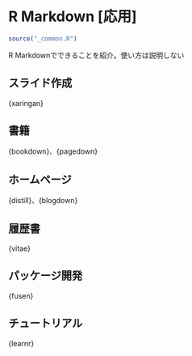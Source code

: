 # R Markdown [応用] {#rmarkdown2}

```r
source("_common.R")
```

R Markdownでできることを紹介。使い方は説明しない

## スライド作成 {#rmakrdown2-slide}

{xaringan}

## 書籍 {#rmakrdown2-book}

{bookdown}、{pagedown}

## ホームページ {#rmakrdown2-homepage}

{distill}、{blogdown}

## 履歴書 {#rmakrdown2-cv}

{vitae}

## パッケージ開発 {#rmakrdown2-package}

{fusen}

## チュートリアル {#rmakrdown2-tutorial}

{learnr}